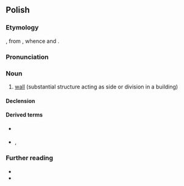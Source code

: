 {{also|ścianą}}
==Polish==
{{wp|lang=pl}}

===Etymology===
{{inh+|pl|sla-pro|*stěna}}, from {{der|pl|ine-pro| *steyh₂-}}, whence {{cog|en|stone}} and {{m|en|stain}}.

===Pronunciation===
{{pl-p|a=Pl-ściana.ogg}}

===Noun===
{{pl-noun|f}}

# [[wall]] (substantial structure acting as side or division in a building)

====Declension====
{{pl-decl-noun-f}}

====Derived terms====
* {{q|adjective}} {{l|pl|ścienny}}
* {{q|nouns}} {{l|pl|równoległościan}}, {{l|pl|zaścianek}}

===Further reading===
* {{R:pl:WSJP}}
* {{R:pl:PWN}}

{{C|pl|Walls and fences}}